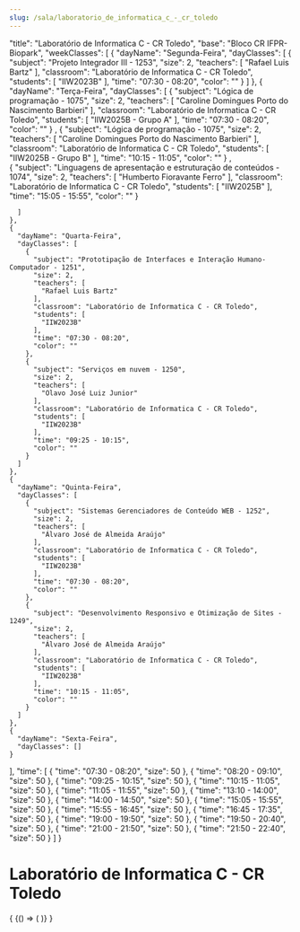 ```yaml
---
slug: /sala/laboratorio_de_informatica_c_-_cr_toledo
---
```


  "title": "Laboratório de Informatica C - CR Toledo",
  "base": "Bloco CR IFPR-Biopark",
  "weekClasses": [
    {
      "dayName": "Segunda-Feira",
      "dayClasses": [
        {
          "subject": "Projeto Integrador III - 1253",
          "size": 2,
          "teachers": [
            "Rafael Luis Bartz"
          ],
          "classroom": "Laboratório de Informatica C - CR Toledo",
          "students": [
            "IIW2023B"
          ],
          "time": "07:30 - 08:20",
          "color": ""
        }
      ]
    },
    {
      "dayName": "Terça-Feira",
      "dayClasses": [
        {
          "subject": "Lógica de programação - 1075",
          "size": 2,
          "teachers": [
            "Caroline Domingues Porto do Nascimento Barbieri"
          ],
          "classroom": "Laboratório de Informatica C - CR Toledo",
          "students": [
            "IIW2025B - Grupo A"
          ],
          "time": "07:30 - 08:20",
          "color": ""
        }
        ,
        {
          "subject": "Lógica de programação - 1075",
          "size": 2,
          "teachers": [
            "Caroline Domingues Porto do Nascimento Barbieri"
          ],
          "classroom": "Laboratório de Informatica C - CR Toledo",
          "students": [
            "IIW2025B - Grupo B"
          ],
          "time": "10:15 - 11:05",
          "color": ""
        }
        ,    
        {
          "subject": "Linguagens de apresentação e estruturação de conteúdos - 1074",
          "size": 2,
          "teachers": [
            "Humberto Fioravante Ferro"
          ],
          "classroom": "Laboratório de Informatica C - CR Toledo",
          "students": [
            "IIW2025B"
          ],
          "time": "15:05 - 15:55",
          "color": ""
        }

      ]
    },
    {
      "dayName": "Quarta-Feira",
      "dayClasses": [
        {
          "subject": "Prototipação de Interfaces e Interação Humano-Computador - 1251",
          "size": 2,
          "teachers": [
            "Rafael Luis Bartz"
          ],
          "classroom": "Laboratório de Informatica C - CR Toledo",
          "students": [
            "IIW2023B"
          ],
          "time": "07:30 - 08:20",
          "color": ""
        },
        {
          "subject": "Serviços em nuvem - 1250",
          "size": 2,
          "teachers": [
            "Olavo José Luiz Junior"
          ],
          "classroom": "Laboratório de Informatica C - CR Toledo",
          "students": [
            "IIW2023B"
          ],
          "time": "09:25 - 10:15",
          "color": ""
        }
      ]
    },
    {
      "dayName": "Quinta-Feira",
      "dayClasses": [
        {
          "subject": "Sistemas Gerenciadores de Conteúdo WEB - 1252",
          "size": 2,
          "teachers": [
            "Álvaro José de Almeida Araújo"
          ],
          "classroom": "Laboratório de Informatica C - CR Toledo",
          "students": [
            "IIW2023B"
          ],
          "time": "07:30 - 08:20",
          "color": ""
        },
        {
          "subject": "Desenvolvimento Responsivo e Otimização de Sites - 1249",
          "size": 2,
          "teachers": [
            "Álvaro José de Almeida Araújo"
          ],
          "classroom": "Laboratório de Informatica C - CR Toledo",
          "students": [
            "IIW2023B"
          ],
          "time": "10:15 - 11:05",
          "color": ""
        }
      ]
    },
    {
      "dayName": "Sexta-Feira",
      "dayClasses": []
    }
  ],
  "time": [
    {
      "time": "07:30 - 08:20",
      "size": 50
    },
    {
      "time": "08:20 - 09:10",
      "size": 50
    },
    {
      "time": "09:25 - 10:15",
      "size": 50
    },
    {
      "time": "10:15 - 11:05",
      "size": 50
    },
    {
      "time": "11:05 - 11:55",
      "size": 50
    },
    {
      "time": "13:10 - 14:00",
      "size": 50
    },
    {
      "time": "14:00 - 14:50",
      "size": 50
    },
    {
      "time": "15:05 - 15:55",
      "size": 50
    },
    {
      "time": "15:55 - 16:45",
      "size": 50
    },
    {
      "time": "16:45 - 17:35",
      "size": 50
    },
    {
      "time": "19:00 - 19:50",
      "size": 50
    },
    {
      "time": "19:50 - 20:40",
      "size": 50
    },
    {
      "time": "21:00 - 21:50",
      "size": 50
    },
    {
      "time": "21:50 - 22:40",
      "size": 50
    }
  ]
}

# Laboratório de Informatica C - CR Toledo

<div>
  {
    <BrowserOnly>
      {() => (
        <Grid
          title={data.title}
          weekClasses={data.weekClasses}
          time={data.time}
        />
      )}
    </BrowserOnly>
  }
</div>
